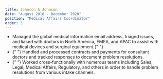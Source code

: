 ```yaml
---
title: Johnson & Johnson
date: "August 2018 - December 2020"
position: "Medical Affairs Coordinator"
order: 3
---
```


<ul>
  <li>
    Managed the global medical information email address, triaged issues, and
    liased with doctors in North America, EMEA, and APAC to assist with medical
    devices and surgical equipment.{" "}
  </li>
  <li>
    {" "}
    Handled and processed contracts and payments for consultant doctors and tracked
    responses to document problem resolutions.
  </li>
  <li>
    {" "}
    Worked cross-functionally with numerous teams including Sales, Legal, Medical
    Affairs, Regulatory, and others in order to handle problem resolutions from various
    intake channels.
  </li>
</ul>
